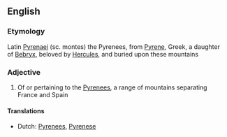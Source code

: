 ==English==

===Etymology===
Latin [[Pyrenaei]] (sc. montes) the Pyrenees, from [[Pyrene]], Greek, a daughter of [[Bebryx]], beloved by [[Hercules]], and buried upon these mountains

===Adjective===
{{en-adj|-}}

#Of or pertaining to the [[Pyrenees]], a range of mountains separating France and Spain

====Translations====
{{trans-top|of or pertaining to the Pyrenees}}
*Dutch: [[Pyrenees]], [[Pyrenese]]
{{trans-mid}}
{{trans-bottom}}